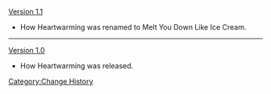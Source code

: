 [[Version 1.1]]
* How Heartwarming was renamed to Melt You Down Like Ice Cream.
----
[[Version 1.0]]
* How Heartwarming was released.
<noinclude>[[Category:Change History]]</noinclude>